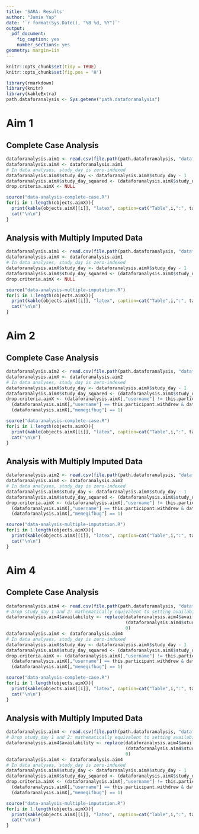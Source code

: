 ```yaml
---
title: 'SARA: Results'
author: "Jamie Yap"
date: '`r format(Sys.Date(), "%B %d, %Y")`'
output:
  pdf_document:
    fig_caption: yes
    number_sections: yes
geometry: margin=1in
---
```



```r
knitr::opts_chunk$set(tidy = TRUE)
knitr::opts_chunk$set(fig.pos = 'H')
```


```r
library(rmarkdown)
library(knitr)
library(kableExtra)
path.dataforanalysis <- Sys.getenv("path.dataforanalysis") 
```

# Aim 1
## Complete Case Analysis
```r
dataforanalysis.aim1 <- read.csv(file.path(path.dataforanalysis, "dataforanalysis.aim1.csv"), header = TRUE)
dataforanalysis.aimX <- dataforanalysis.aim1
# In data analyses, study_day is zero-indexed
dataforanalysis.aimX$study_day <- dataforanalysis.aimX$study_day - 1
dataforanalysis.aimX$study_day_squared <- (dataforanalysis.aimX$study_day)^2
drop.criteria.aimX <- NULL

source("data-analysis-complete-case.R")
for(i in 1:length(objects.aimX)){
  print(kable(objects.aimX[[i]], "latex", caption=cat("Table",i,":", table.labels[i]), booktabs = TRUE) %>% kable_styling(latex_options = c("striped", "HOLD_position")))
  cat("\n\n")
}
```

## Analysis with Multiply Imputed Data
```r
dataforanalysis.aim1 <- read.csv(file.path(path.dataforanalysis, "dataforanalysis.aim1.csv"), header = TRUE)
dataforanalysis.aimX <- dataforanalysis.aim1
# In data analyses, study_day is zero-indexed
dataforanalysis.aimX$study_day <- dataforanalysis.aimX$study_day - 1
dataforanalysis.aimX$study_day_squared <- (dataforanalysis.aimX$study_day)^2
drop.criteria.aimX <- NULL

source("data-analysis-multiple-imputation.R")
for(i in 1:length(objects.aimX)){
  print(kable(objects.aimX[[i]], "latex", caption=cat("Table",i,":", table.labels[i]), booktabs = TRUE) %>% kable_styling(latex_options = c("striped", "HOLD_position")))
  cat("\n\n")
}
```


# Aim 2
## Complete Case Analysis
```r
dataforanalysis.aim2 <- read.csv(file.path(path.dataforanalysis, "dataforanalysis.aim2.csv"), header = TRUE)
dataforanalysis.aimX <- dataforanalysis.aim2
# In data analyses, study_day is zero-indexed
dataforanalysis.aimX$study_day <- dataforanalysis.aimX$study_day - 1
dataforanalysis.aimX$study_day_squared <- (dataforanalysis.aimX$study_day)^2
drop.criteria.aimX <- (dataforanalysis.aimX[,"username"] != this.participant.withdrew & dataforanalysis.aimX[,"study_day"] == 28) | 
  (dataforanalysis.aimX[,"username"] == this.participant.withdrew & dataforanalysis.aimX[,"study_day"] == 10) |
  (dataforanalysis.aimX[,"memegifbug"] == 1)

source("data-analysis-complete-case.R")
for(i in 1:length(objects.aimX)){
  print(kable(objects.aimX[[i]], "latex", caption=cat("Table",i,":", table.labels[i]), booktabs = TRUE) %>% kable_styling(latex_options = c("striped", "HOLD_position")))
  cat("\n\n")
}
```

## Analysis with Multiply Imputed Data
```r
dataforanalysis.aim2 <- read.csv(file.path(path.dataforanalysis, "dataforanalysis.aim2.csv"), header = TRUE)
dataforanalysis.aimX <- dataforanalysis.aim2
# In data analyses, study_day is zero-indexed
dataforanalysis.aimX$study_day <- dataforanalysis.aimX$study_day - 1
dataforanalysis.aimX$study_day_squared <- (dataforanalysis.aimX$study_day)^2
drop.criteria.aimX <- (dataforanalysis.aimX[,"username"] != this.participant.withdrew & dataforanalysis.aimX[,"study_day"] == 28) | 
  (dataforanalysis.aimX[,"username"] == this.participant.withdrew & dataforanalysis.aimX[,"study_day"] == 10) |
  (dataforanalysis.aimX[,"memegifbug"] == 1)

source("data-analysis-multiple-imputation.R")
for(i in 1:length(objects.aimX)){
  print(kable(objects.aimX[[i]], "latex", caption=cat("Table",i,":", table.labels[i]), booktabs = TRUE) %>% kable_styling(latex_options = c("striped", "HOLD_position")))
  cat("\n\n")
}
```

# Aim 4
## Complete Case Analysis
```r
dataforanalysis.aim4 <- read.csv(file.path(path.dataforanalysis, "dataforanalysis.aim4.csv"), header = TRUE)
# Drop study_day 1 and 2: mathematically equivalent to setting availability=0 for these study days
dataforanalysis.aim4$availability <- replace(dataforanalysis.aim4$availability,
                                             (dataforanalysis.aim4$study_day==1) | (dataforanalysis.aim4$study_day==2) ,
                                             0)
dataforanalysis.aimX <- dataforanalysis.aim4
# In data analyses, study_day is zero-indexed
dataforanalysis.aimX$study_day <- dataforanalysis.aimX$study_day - 1
dataforanalysis.aimX$study_day_squared <- (dataforanalysis.aimX$study_day)^2
drop.criteria.aimX <- (dataforanalysis.aimX[,"username"] != this.participant.withdrew & dataforanalysis.aimX[,"study_day"] == 28) | 
  (dataforanalysis.aimX[,"username"] == this.participant.withdrew & dataforanalysis.aimX[,"study_day"] == 10) |
  (dataforanalysis.aimX[,"memegifbug"] == 1)

source("data-analysis-complete-case.R")
for(i in 1:length(objects.aimX)){
  print(kable(objects.aimX[[i]], "latex", caption=cat("Table",i,":", table.labels[i]), booktabs = TRUE) %>% kable_styling(latex_options = c("striped", "HOLD_position")))
  cat("\n\n")
}
```

## Analysis with Multiply Imputed Data
```r
dataforanalysis.aim4 <- read.csv(file.path(path.dataforanalysis, "dataforanalysis.aim4.csv"), header = TRUE)
# Drop study_day 1 and 2: mathematically equivalent to setting availability=0 for these study days
dataforanalysis.aim4$availability <- replace(dataforanalysis.aim4$availability,
                                             (dataforanalysis.aim4$study_day==1) | (dataforanalysis.aim4$study_day==2) ,
                                             0)
dataforanalysis.aimX <- dataforanalysis.aim4
# In data analyses, study_day is zero-indexed
dataforanalysis.aimX$study_day <- dataforanalysis.aimX$study_day - 1
dataforanalysis.aimX$study_day_squared <- (dataforanalysis.aimX$study_day)^2
drop.criteria.aimX <- (dataforanalysis.aimX[,"username"] != this.participant.withdrew & dataforanalysis.aimX[,"study_day"] == 28) | 
  (dataforanalysis.aimX[,"username"] == this.participant.withdrew & dataforanalysis.aimX[,"study_day"] == 10) |
  (dataforanalysis.aimX[,"memegifbug"] == 1)

source("data-analysis-multiple-imputation.R")
for(i in 1:length(objects.aimX)){
  print(kable(objects.aimX[[i]], "latex", caption=cat("Table",i,":", table.labels[i]), booktabs = TRUE) %>% kable_styling(latex_options = c("striped", "HOLD_position")))
  cat("\n\n")
}
```



